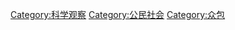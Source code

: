 {{Commons category|Citizen science}}
{{cat main}}

[[Category:科学观察|Category:科学观察]]
[[Category:公民社会|Category:公民社会]]
[[Category:众包|Category:众包]]